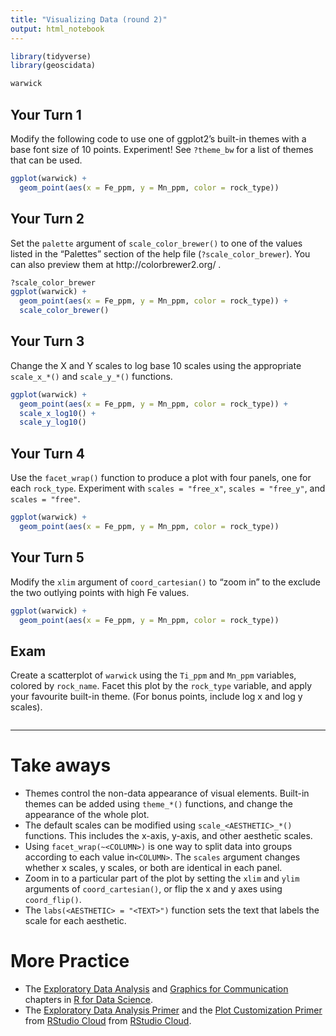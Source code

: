 ```yaml
---
title: "Visualizing Data (round 2)"
output: html_notebook
---
```



```r
library(tidyverse)
library(geoscidata)
```

```r
warwick
```

## Your Turn 1

Modify the following code to use one of ggplot2's built-in themes with a base font size of 10 points. Experiment! See `?theme_bw` for a list of themes that can be used.

```r
ggplot(warwick) + 
  geom_point(aes(x = Fe_ppm, y = Mn_ppm, color = rock_type))
```

## Your Turn 2

Set the `palette` argument of `scale_color_brewer()` to one of the values listed in the "Palettes" section of the help file (`?scale_color_brewer`). You can also preview them at http://colorbrewer2.org/ .

```r
?scale_color_brewer
ggplot(warwick) + 
  geom_point(aes(x = Fe_ppm, y = Mn_ppm, color = rock_type)) +
  scale_color_brewer()
```

## Your Turn 3

Change the X and Y scales to log base 10 scales using the appropriate `scale_x_*()` and `scale_y_*()` functions.

```r
ggplot(warwick) + 
  geom_point(aes(x = Fe_ppm, y = Mn_ppm, color = rock_type)) +
  scale_x_log10() +
  scale_y_log10()
```

## Your Turn 4

Use the `facet_wrap()` function to produce a plot with four panels, one for each `rock_type`. Experiment with `scales = "free_x"`, `scales = "free_y"`, and `scales = "free"`.

```r
ggplot(warwick) + 
  geom_point(aes(x = Fe_ppm, y = Mn_ppm, color = rock_type))
```

## Your Turn 5

Modify the `xlim` argument of `coord_cartesian()` to "zoom in" to the exclude the two outlying points with high Fe values.

```r
ggplot(warwick) + 
  geom_point(aes(x = Fe_ppm, y = Mn_ppm, color = rock_type))
```

## Exam

Create a scatterplot of `warwick` using the `Ti_ppm` and `Mn_ppm` variables, colored by `rock_name`. Facet this plot by the `rock_type` variable, and apply your favourite built-in theme. (For bonus points, include log x and log y scales).

```r

```

***

# Take aways

- Themes control the non-data appearance of visual elements. Built-in themes can be added using `theme_*()` functions, and change the appearance of the whole plot.
- The default scales can be modified using `scale_<AESTHETIC>_*()` functions. This includes the x-axis, y-axis, and other aesthetic scales.
- Using `facet_wrap(~<COLUMN>)` is one way to split data into groups according to each value in`<COLUMN>`. The `scales` argument changes whether x scales, y scales, or both are identical in each panel.
- Zoom in to a particular part of the plot by setting the `xlim` and `ylim` arguments of `coord_cartesian()`, or flip the x and y axes using `coord_flip()`.
- The `labs(<AESTHETIC> = "<TEXT>")` function sets the text that labels the scale for each aesthetic.

# More Practice

- The [Exploratory Data Analysis](https://r4ds.had.co.nz/exploratory-data-analysis.html) and [Graphics for Communication](https://r4ds.had.co.nz/graphics-for-communication.html) chapters in [R for Data Science](https://r4ds.had.co.nz/).
- The [Exploratory Data Analysis Primer](https://rstudio.cloud/learn/primers/3.1) and the [Plot Customization Primer](https://rstudio.cloud/learn/primers/3.8) from [RStudio Cloud](https://rstudio.cloud/) from [RStudio Cloud](https://rstudio.cloud/).
